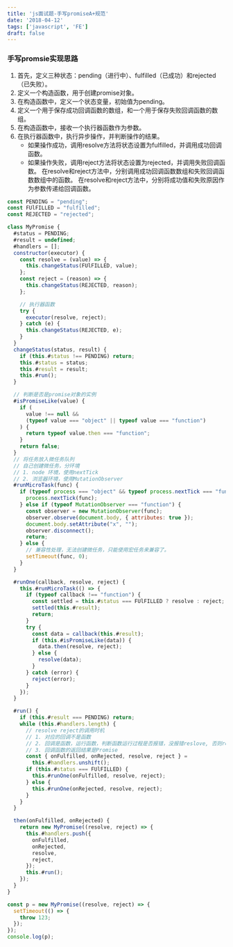 ```yaml
---
title: 'js面试题-手写promiseA+规范'
date: '2018-04-12'
tags: ['javascript', 'FE']
draft: false
---
```


### 手写promsie实现思路
1. 首先，定义三种状态：pending（进行中）、fulfilled（已成功）和rejected（已失败）。
2. 定义一个构造函数，用于创建promise对象。
3. 在构造函数中，定义一个状态变量，初始值为pending。
4. 定义一个用于保存成功回调函数的数组，和一个用于保存失败回调函数的数组。
5. 在构造函数中，接收一个执行器函数作为参数。
6. 在执行器函数中，执行异步操作，并判断操作的结果。
   - 如果操作成功，调用resolve方法将状态设置为fulfilled，并调用成功回调函数。
   - 如果操作失败，调用reject方法将状态设置为rejected，并调用失败回调函数。
   在resolve和reject方法中，分别调用成功回调函数数组和失败回调函数数组中的函数。
   在resolve和reject方法中，分别将成功值和失败原因作为参数传递给回调函数。

```javascript
const PENDING = "pending";
const FUlFILLED = "fulfilled";
const REJECTED = "rejected";

class MyPromise {
  #status = PENDING;
  #result = undefined;
  #handlers = [];
  constructor(executor) {
    const resolve = (value) => {
      this.changeStatus(FUlFILLED, value);
    };
    const reject = (reason) => {
      this.changeStatus(REJECTED, reason);
    };

    // 执行器函数
    try {
      executor(resolve, reject);
    } catch (e) {
      this.changeStatus(REJECTED, e);
    }
  }
  changeStatus(status, result) {
    if (this.#status !== PENDING) return;
    this.#status = status;
    this.#result = result;
    this.#run();
  }

  // 判断是否是promise对象的实例
  #isPromiseLike(value) {
    if (
      value !== null &&
      (typeof value === "object" || typeof value === "function")
    ) {
      return typeof value.then === "function";
    }
    return false;
  }
  // 将任务放入微任务队列
  // 自己创建微任务，分环境
  // 1. node 环境，使用nextTick
  // 2. 浏览器环境，使用MutationObserver
  #runMicroTask(func) {
    if (typeof process === "object" && typeof process.nextTick === "function") {
      process.nextTick(func);
    } else if (typeof MutationObserver === "function") {
      const observer = new MutationObserver(func);
      observer.observe(document.body, { attributes: true });
      document.body.setAttribute("x", "");
      observer.disconnect();
      return;
    } else {
      // 兼容性处理，无法创建微任务，只能使用宏任务来兼容了。
      setTimeout(func, 0);
    }
  }

  #runOne(callback, resolve, reject) {
    this.#runMicroTask(() => {
      if (typeof callback !== "function") {
        const settled = this.#status === FUlFILLED ? resolve : reject;
        settled(this.#result);
        return;
      }
      try {
        const data = callback(this.#result);
        if (this.#isPromiseLike(data)) {
          data.then(resolve, reject);
        } else {
          resolve(data);
        }
      } catch (error) {
        reject(error);
      }
    });
  }

  #run() {
    if (this.#result === PENDING) return;
    while (this.#handlers.length) {
      // resolve reject的调用时机
      // 1. 对应的回调不是函数
      // 2. 回调是函数，运行函数，判断函数运行过程是否报错，没报错reslove, 否则reject
      // 3. 回调函数的返回结果是Promise
      const { onFulfilled, onRejected, resolve, reject } =
        this.#handlers.unshift();
      if (this.#status === FUlFILLED) {
        this.#runOne(onFulfilled, resolve, reject);
      } else {
        this.#runOne(onRejected, resolve, reject);
      }
    }
  }

  then(onFulfilled, onRejected) {
    return new MyPromise((resolve, reject) => {
      this.#handlers.push({
        onFulfilled,
        onRejected,
        resolve,
        reject,
      });
      this.#run();
    });
  }
}

const p = new MyPromise((resolve, reject) => {
  setTimeout(() => {
    throw 123;
  });
});
console.log(p);

```
